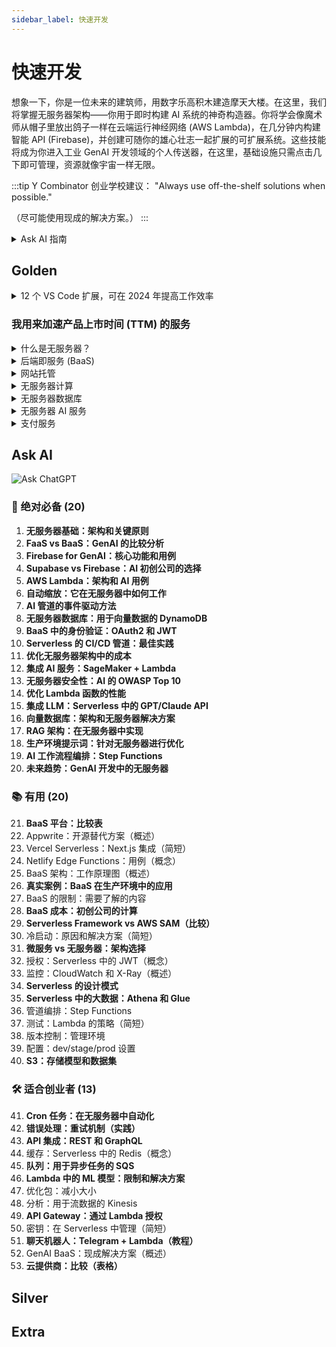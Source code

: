 ```yaml
---
sidebar_label: 快速开发
---
```


# 快速开发

想象一下，你是一位未来的建筑师，用数字乐高积木建造摩天大楼。在这里，我们将掌握无服务器架构——你用于即时构建 AI 系统的神奇构造器。你将学会像魔术师从帽子里放出鸽子一样在云端运行神经网络 (AWS Lambda)，在几分钟内构建智能 API (Firebase)，并创建可随你的雄心壮志一起扩展的可扩展系统。这些技能将成为你进入工业 GenAI 开发领域的个人传送器，在这里，基础设施只需点击几下即可管理，资源就像宇宙一样无限。

:::tip Y Combinator 创业学校建议：
"Always use off-the-shelf solutions when possible."

（尽可能使用现成的解决方案。）
:::

<details>
<summary>Ask AI 指南</summary>

:::tip 指南
由于这些主题不会随时间变化，因此最好与私人导师 ChatGPT 一起学习它们。

学习过程应如下：
- 你为 ChatGPT 编写一个系统提示词（[模板](../metalearning#chatgpt-prompts)），在其中描述你的背景、偏好、解释的详细程度等。
- 从列表中复制主题（三击），并要求 ChatGPT 向你解释该主题
- 如果你想深入研究，请提出澄清问题

目前，这是学习基础知识最方便的方法。**除了概念之外，你还可以在 Gold、Silver、Extra 部分学习其他材料。**
1. Gold - 在与 ChatGPT 交流之前一定要学习
2. Ask AI - 询问每个不熟悉的主题
3. Silver - 次要材料
4. Extra - 深入主题
:::

</details>

## Golden

<details>
<summary>12 个 VS Code 扩展，可在 2024 年提高工作效率</summary>

<iframe width="560" height="315" src="https://www.youtube.com/embed/1UyQaR8pvjk?si=HllDSJE6HDCFkGvH" title="YouTube video player" frameborder="0" allow="accelerometer; autoplay; clipboard-write; encrypted-media; gyroscope; picture-in-picture; web-share" referrerpolicy="strict-origin-when-cross-origin" allowfullscreen></iframe>

</details>

### 我用来加速产品上市时间 (TTM) 的服务

<details>
<summary>什么是无服务器？</summary>

<iframe width="560" height="315" src="https://www.youtube.com/embed/vxJobGtqKVM?si=D2haNuitmCZH3-Dq" title="YouTube video player" frameborder="0" allow="accelerometer; autoplay; clipboard-write; encrypted-media; gyroscope; picture-in-picture; web-share" referrerpolicy="strict-origin-when-cross-origin" allowfullscreen></iframe>

</details>

<details>
<summary>后端即服务 (BaaS)</summary>

<details>
<summary>Firebase</summary>

<iframe width="560" height="315" src="https://www.youtube.com/embed/vAoB4VbhRzM?si=LWJFfwwsQLwzE1UO" title="YouTube video player" frameborder="0" allow="accelerometer; autoplay; clipboard-write; encrypted-media; gyroscope; picture-in-picture; web-share" referrerpolicy="strict-origin-when-cross-origin" allowfullscreen></iframe>
<iframe width="560" height="315" src="https://www.youtube.com/embed/dAE4YloBUgI?si=zzIpoOs-7_J_2oNH" title="YouTube video player" frameborder="0" allow="accelerometer; autoplay; clipboard-write; encrypted-media; gyroscope; picture-in-picture; web-share" referrerpolicy="strict-origin-when-cross-origin" allowfullscreen></iframe>

</details>

<details>
<summary>Supabase</summary>

<iframe width="560" height="315" src="https://www.youtube.com/embed/zBZgdTb-dns?si=1Q_t-vm6Vi9PI8hh" title="YouTube video player" frameborder="0" allow="accelerometer; autoplay; clipboard-write; encrypted-media; gyroscope; picture-in-picture; web-share" referrerpolicy="strict-origin-when-cross-origin" allowfullscreen></iframe>
<iframe width="560" height="315" src="https://www.youtube.com/embed/WiwfiVdfRIc?si=5o-LAdlF-8UqYqz6" title="YouTube video player" frameborder="0" allow="accelerometer; autoplay; clipboard-write; encrypted-media; gyroscope; picture-in-picture; web-share" referrerpolicy="strict-origin-when-cross-origin" allowfullscreen></iframe>

</details>

<details>
<summary>Appwrite</summary>

<iframe width="560" height="315" src="https://www.youtube.com/embed/L07xPMyL8sY?si=d3Vit3PkGdnMpUPm" title="YouTube video player" frameborder="0" allow="accelerometer; autoplay; clipboard-write; encrypted-media; gyroscope; picture-in-picture; web-share" referrerpolicy="strict-origin-when-cross-origin" allowfullscreen></iframe>

</details>

<details>
<summary>Pocketbase - 我喜欢它！</summary>

<iframe width="560" height="315" src="https://www.youtube.com/embed/Wqy3PBEglXQ?si=9UOKXB3lWzTfhkv6" title="YouTube video player" frameborder="0" allow="accelerometer; autoplay; clipboard-write; encrypted-media; gyroscope; picture-in-picture; web-share" referrerpolicy="strict-origin-when-cross-origin" allowfullscreen></iframe>

</details>

</details>

<details>
<summary>网站托管</summary>

<iframe width="560" height="315" src="https://www.youtube.com/embed/SCIfWhAheVw?si=Gk4i9C4CPNJ8HAXa" title="YouTube video player" frameborder="0" allow="accelerometer; autoplay; clipboard-write; encrypted-media; gyroscope; picture-in-picture; web-share" referrerpolicy="strict-origin-when-cross-origin" allowfullscreen></iframe>

</details>

<details>
<summary>无服务器计算</summary>

<iframe width="560" height="315" src="https://www.youtube.com/embed/eOBq__h4OJ4?si=aPMEYchxW4Kc_xRV" title="YouTube video player" frameborder="0" allow="accelerometer; autoplay; clipboard-write; encrypted-media; gyroscope; picture-in-picture; web-share" referrerpolicy="strict-origin-when-cross-origin" allowfullscreen></iframe>
<iframe width="560" height="315" src="https://www.youtube.com/embed/qQk94CjRvIs?si=mrIDvb47cbatHnva" title="YouTube video player" frameborder="0" allow="accelerometer; autoplay; clipboard-write; encrypted-media; gyroscope; picture-in-picture; web-share" referrerpolicy="strict-origin-when-cross-origin" allowfullscreen></iframe>
<iframe width="560" height="315" src="https://www.youtube.com/embed/yOP5-3_WFus?si=CFDPSwNPdrhYWVFU" title="YouTube video player" frameborder="0" allow="accelerometer; autoplay; clipboard-write; encrypted-media; gyroscope; picture-in-picture; web-share" referrerpolicy="strict-origin-when-cross-origin" allowfullscreen></iframe>

</details>

<details>
<summary>无服务器数据库</summary>

<iframe width="560" height="315" src="https://www.youtube.com/embed/GxjKsKSOWJk?si=9oDGhsHGjat1gyfO" title="YouTube video player" frameborder="0" allow="accelerometer; autoplay; clipboard-write; encrypted-media; gyroscope; picture-in-picture; web-share" referrerpolicy="strict-origin-when-cross-origin" allowfullscreen></iframe>
<iframe width="560" height="315" src="https://www.youtube.com/embed/llSTZMVrbx8?si=jTsKmeIbgSmoR1r_" title="YouTube video player" frameborder="0" allow="accelerometer; autoplay; clipboard-write; encrypted-media; gyroscope; picture-in-picture; web-share" referrerpolicy="strict-origin-when-cross-origin" allowfullscreen></iframe>

</details>

<details>
<summary>无服务器 AI 服务</summary>

- [Google Vertex AI](https://youtu.be/gT4qqHMiEpA?si=PwTD97Pd4qemVtq4)
- [AWS 上的即时 AI 代理（简单方法）](https://youtu.be/JBXSwvdJJ6Q?si=pdUBd664K69BKca6)
- [OpenAI Assistans](https://www.youtube.com/results?search_query=openai+assistant+api)

</details>

<details>
<summary>支付服务</summary>

<iframe width="560" height="315" src="https://www.youtube.com/embed/7edR32QVp_A?si=B-M_MtNzGPZ77hyy" title="YouTube video player" frameborder="0" allow="accelerometer; autoplay; clipboard-write; encrypted-media; gyroscope; picture-in-picture; web-share" referrerpolicy="strict-origin-when-cross-origin" allowfullscreen></iframe>

</details>



## Ask AI

![Ask ChatGPT](https://img.shields.io/badge/Ask%20ChatGPT-8A2BE2?style=for-the-badge)

### 🚀 绝对必备 (20)
1. **无服务器基础：架构和关键原则**
2. **FaaS vs BaaS：GenAI 的比较分析**
3. **Firebase for GenAI：核心功能和用例**
4. **Supabase vs Firebase：AI 初创公司的选择**
5. **AWS Lambda：架构和 AI 用例**
6. **自动缩放：它在无服务器中如何工作**
7. **AI 管道的事件驱动方法**
8. **无服务器数据库：用于向量数据的 DynamoDB**
9. **BaaS 中的身份验证：OAuth2 和 JWT**
10. **Serverless 的 CI/CD 管道：最佳实践**
11. **优化无服务器架构中的成本**
12. **集成 AI 服务：SageMaker + Lambda**
13. **无服务器安全性：AI 的 OWASP Top 10**
14. **优化 Lambda 函数的性能**
15. **集成 LLM：Serverless 中的 GPT/Claude API**
16. **向量数据库：架构和无服务器解决方案**
17. **RAG 架构：在无服务器中实现**
18. **生产环境提示词：针对无服务器进行优化**
19. **AI 工作流程编排：Step Functions**
20. **未来趋势：GenAI 开发中的无服务器**

### 📚 有用 (20)
21. **BaaS 平台：比较表**
22. Appwrite：开源替代方案（概述）
23. Vercel Serverless：Next.js 集成（简短）
24. Netlify Edge Functions：用例（概念）
25. BaaS 架构：工作原理图（概述）
26. **真实案例：BaaS 在生产环境中的应用**
27. BaaS 的限制：需要了解的内容
28. **BaaS 成本：初创公司的计算**
29. **Serverless Framework vs AWS SAM（比较）**
30. 冷启动：原因和解决方案（简短）
31. **微服务 vs 无服务器：架构选择**
32. 授权：Serverless 中的 JWT（概念）
33. 监控：CloudWatch 和 X-Ray（概述）
34. **Serverless 的设计模式**
35. **Serverless 中的大数据：Athena 和 Glue**
36. 管道编排：Step Functions
37. 测试：Lambda 的策略（简短）
38. 版本控制：管理环境
39. 配置：dev/stage/prod 设置
40. **S3：存储模型和数据集**

### 🛠️ 适合创业者 (13)
41. **Cron 任务：在无服务器中自动化**
42. **错误处理：重试机制（实践）**
43. **API 集成：REST 和 GraphQL**
44. 缓存：Serverless 中的 Redis（概念）
45. **队列：用于异步任务的 SQS**
46. **Lambda 中的 ML 模型：限制和解决方案**
47. 优化包：减小大小
48. 分析：用于流数据的 Kinesis
49. **API Gateway：通过 Lambda 授权**
50. 密钥：在 Serverless 中管理（简短）
51. **聊天机器人：Telegram + Lambda（教程）**
52. GenAI BaaS：现成解决方案（概述）
53. **云提供商：比较（表格）**

## Silver

## Extra